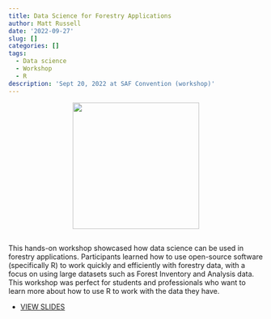 ```yaml
---
title: Data Science for Forestry Applications
author: Matt Russell
date: '2022-09-27'
slug: []
categories: []
tags:
  - Data science
  - Workshop
  - R
description: 'Sept 20, 2022 at SAF Convention (workshop)'  
---
```


<center>

![](https://eforester.org/images/Events/SAF22%20Vertical%20(RGB)1.jpg){width=250px}
</center>

##
 
This hands-on workshop showcased how data science can be used in forestry applications. Participants learned how to use open-source software (specifically R) to work quickly and efficiently with forestry data, with a focus on using large datasets such as Forest Inventory and Analysis data. This workshop was perfect for students and professionals who want to learn more about how to use R to work with the data they have.   

* [VIEW SLIDES](https://docs.google.com/presentation/d/1rcr0rA2s1ySvXwu7LM9NVQXAT7yQHF8X/edit?usp=sharing&ouid=106502698516425492089&rtpof=true&sd=true)